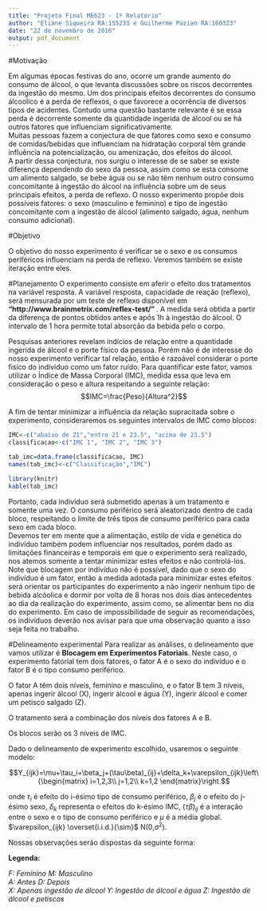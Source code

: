 ```yaml
---
title: "Projeto Final ME623 - 1º Relatório"
author: "Eliane Siqueira RA:155233 e Guilherme Pazian RA:160323"
date: "22 de novembro de 2016"
output: pdf_document
---
```


#Motivação
  
   Em algumas épocas festivas do ano, ocorre um grande aumento do consumo de álcool, o que levanta discussões sobre os riscos decorrentes da ingestão do mesmo. 
    Um dos principais efeitos decorrentes do consumo álcoolico é a perda de reflexos, o que favorece a ocorrência de diversos tipos de acidentes. Contudo uma questão bastante relevante é se essa perda é decorrente somente da quantidade ingerida de álcool ou se há outros fatores que influenciam significativamente.  
    Muitas pessoas fazem a conjectura de que fatores como sexo e consumo de comidas/bebidas que influenciam na hidratação corporal têm grande influência na potencialização, ou amenização, dos efeitos do álcool.  
    A partir dessa conjectura, nos surgiu o interesse de se saber se existe diferença dependendo do sexo da pessoa, assim como se esta consome um alimento salgado, se bebe água ou se não têm nenhum outro consumo concomitante à ingestão do álcool na influência sobre um de seus principais efeitos, a perda de reflexo.
    O nosso experimento propõe dois possíveis fatores: o sexo (masculino e feminino) e tipo de ingestão concomitante com a ingestão de álcool (alimento salgado, água, nenhum consumo adicional). 
    
#Objetivo

O objetivo do nosso experimento é verificar se o sexo e os consumos periféricos influenciam na perda de reflexo.
Veremos também se existe iteração entre eles.

#Planejamento
  O experimento consiste em aferir o efeito dos tratamentos na variável resposta.
  A variável resposta, capacidade de reação (reflexo), será mensurada por um teste de reflexo disponível em **"http://www.brainmetrix.com/reflex-test/" **. A medida será obtida a partir da diferença de pontos obtidos antes e após 1h à ingestão do álcool. O intervalo de 1 hora permite total absorção da bebida pelo o corpo.
  
  Pesquisas anteriores revelam indícios de relação entre a quantidade ingerida de álcool e o porte físico da pessoa. Porém não é de interesse do nosso experimento verificar tal relação, então é razoável considerar o porte fisíco do indivíduo como um fator ruído. Para quantificar este fator, vamos utilizar o Índice de Massa Corporal (IMC), medida essa que leva em consideração o peso e altura respeitando a seguinte relação:
  $$IMC=\frac{Peso}{Altura^2}$$
  
  A fim de tentar minimizar a influência da relação supracitada sobre o experimento,  consideraremos os seguintes intervalos de IMC como blocos:

```r

IMC<-c("abaixo de 21","entre 21 e 23.5", "acima de 23.5")
classificacao<-c("IMC 1", "IMC 2", "IMC 3")

tab_imc=data.frame(classificacao, IMC)
names(tab_imc)<-c("Classificação","IMC")

library(knitr)
kable(tab_imc)

```

  Portanto, cada indivíduo será submetido apenas à um tratamento e somente uma vez. O consumo periférico será aleatorizado dentro de cada bloco, respeitando o limite de três tipos de consumo periférico para cada sexo em cada bloco.  
   Devemos ter em mente que a alimentação, estilo de vida e genética do indivíduo também podem influenciar nos resultados, porém dado as limitações financeiras e temporais em que o experimento será realizado, nos atemos somente a tentar minimizar estes efeitos e não controlá-los. Note que blocagem por indivíduo não é possível, dado que o sexo do indivíduo é um fator, então a medida adotada para minimizar estes efeitos será orientar os participantes do experimento a não ingerir nenhum tipo de bebida alcóolica e dormir por volta de 8 horas nos dois dias antecedentes ao dia da realização do experimento, assim como, se alimentar bem no dia do experimento. Em caso de impossibilidade de seguir as recomendações, os indivíduos deverão nos avisar para que uma observação quanto a isso seja feita no trabalho.
  
  
#Delineamento experimental
Para realizar as análises, o delineamento que vamos utilizar é **Blocagem em Experimentos Fatoriais**. 
Neste caso, o experimento fatorial tem dois fatores, o fator A é o sexo do indivíduo e o fator B é o tipo consumo periférico.

O fator A têm dois níveis, feminino e masculino, e o fator B tem 3 níveis, apenas ingerir álcool (X), ingerir álcool e água (Y), ingerir álcool e comer um petisco salgado (Z).

O tratamento será a combinação dos níveis dos fatores A e B.

Os blocos serão os 3 níveis de IMC.

Dado o delineamento de experimento escolhido, usaremos o seguinte modelo:

$$Y_{ijk}=\mu+\tau_i+\beta_j+(\tau\beta)_{ij}+\delta_k+\varepsilon_{ijk}\left\{\begin{matrix}
i=1,2,3\\ 
j=1,2\\ 
k=1,2
\end{matrix}\right.$$

onde  $\tau_i$ é efeito do i-ésimo tipo de consumo periférico, $\beta_j$ é o efeito do j-ésimo sexo, $\delta_k$ representa o efeitos do k-ésimo IMC, $(\tau\beta)_{ij}$ é a interação entre o sexo e o tipo de consumo periférico e $\mu$ é a média global.   
$\varepsilon_{ijk} \overset{i.i.d.}{\sim}$ N(0,$\sigma^2$).



Nossas observações serão dispostas da seguinte forma:

\begin{table}[!h]
\centering
\caption{Apresentação das observações  }
\label{my-label}
\begin{tabular}{cclllclllclll}
\multicolumn{1}{l}{} & \multicolumn{12}{c}{OBSERVAÇÕES}                                                                                                                                                                                                                                                                                      \\
                     & \multicolumn{4}{c}{IMC 1}                                                                             & \multicolumn{4}{c}{IMC 2}                                                                              & \multicolumn{4}{c}{IMC 3}                                                                              \\
                     & \multicolumn{4}{c}{Sexo}                                                                              & \multicolumn{4}{c}{Sexo}                                                                              & \multicolumn{4}{c}{Sexo}                                                                              \\
                     & \multicolumn{2}{c}{F}                                 & \multicolumn{2}{c}{M}                         & \multicolumn{2}{c}{F}                                 & \multicolumn{2}{c}{M}                         & \multicolumn{2}{c}{F}                                 & \multicolumn{2}{c}{M}                         \\
Tipo de consumo periférico     & A                             & \multicolumn{1}{c}{D} & \multicolumn{1}{c}{A} & \multicolumn{1}{c}{D} & A                             & \multicolumn{1}{c}{D} & \multicolumn{1}{c}{A} & \multicolumn{1}{c}{A} & A                             & \multicolumn{1}{c}{D} & \multicolumn{1}{c}{A} & \multicolumn{1}{c}{D} \\
X                    & \multicolumn{1}{l}{$y_{111}$} & $y_{111}$             & $y_{121}$             & $y_{121}$             & \multicolumn{1}{l}{$y_{112}$} & $y_{112}$             & $y_{122}$             & $y_{122}$             & \multicolumn{1}{l}{$y_{113}$} & $y_{113}$             & $y_{123}$             & $y_{123}$             \\
  Y                  & \multicolumn{1}{l}{$y_{211}$} & $y_{211}$             & $y_{221}$             & $y_{221}$             & \multicolumn{1}{l}{$y_{212}$} & $y_{212}$             & $y_{222}$             & $y_{222}$             & \multicolumn{1}{l}{$y_{213}$} & $y_{213}$             & $y_{223}$             & $y_{223}$             \\
Z                    & \multicolumn{1}{l}{$y_{311}$} & $y_{311}$             & $y_{321}$             & $y_{321}$             & \multicolumn{1}{l}{$y_{312}$} & $y_{312}$             & $y_{322}$             & $y_{322}$             & \multicolumn{1}{l}{$y_{313}$} & $y_{313}$             & $y_{323}$             & $y_{323}$            
\end{tabular}
\end{table}

**Legenda:**

*F: Feminino*  *M: Masculino*   
*A: Antes*   *D: Depois*  
*X: Apenas ingestão de álcool*   *Y: Ingestão de álcool e água*   *Z: Ingestão de álcool e petiscos*  